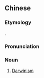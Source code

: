 ==Chinese==
{{zh-forms|s=达尔文主义|type=32}}

===Etymology===
{{calque|zh|en|Darwinism}}.

===Pronunciation===
{{zh-pron
|m=Dá'ěrwénzhǔyì
|c=daat6 ji5 man4 zyu2 ji6
|cat=n
}}

===Noun===
{{zh-noun}}

# [[Darwinism]]

{{zh-cat|Evolutionary theory}}